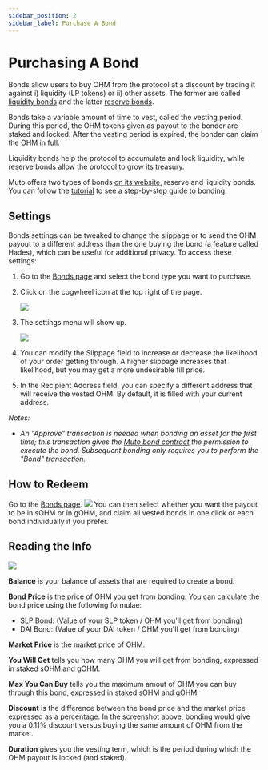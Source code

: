 ```yaml
---
sidebar_position: 2
sidebar_label: Purchase A Bond
---
```


# Purchasing A Bond

Bonds allow users to buy OHM from the protocol at a discount by trading it against i\) liquidity \(LP tokens\) or ii\) other assets.
The former are called [liquidity bonds](../../contracts/glossary#liquidity-bonds) and the latter [reserve bonds](../../contracts/glossary#reserve-bonds).

Bonds take a variable amount of time to vest, called the vesting period.
During this period, the OHM tokens given as payout to the bonder are staked and locked.
After the vesting period is expired, the bonder can claim the OHM in full.

Liquidity bonds help the protocol to accumulate and lock liquidity, while reserve bonds allow the protocol to grow its treasury.

Muto offers two types of bonds [on its website](https://app.Mutodao.finance/#/bonds), reserve and liquidity bonds.
You can follow the [tutorial](bond_example) to see a step-by-step guide to bonding.

## Settings

Bonds settings can be tweaked to change the slippage or to send the OHM payout to a different address than the one
buying the bond (a feature called Hades), which can be useful for additional privacy. To access these settings:

1. Go to the [Bonds page](https://app.Mutodao.finance/#/bonds) and select the bond type you want to purchase.
2. Click on the cogwheel icon at the top right of the page.

   ![](/gitbook/assets/cogwheel.png)

3. The settings menu will show up.

   ![](/gitbook/assets/bond-settings.png)

4. You can modify the Slippage field to increase or decrease the likelihood of your order getting through. A higher slippage increases that likelihood, but you may get a more undesirable fill price.
5. In the Recipient Address field, you can specify a different address that will receive the vested OHM. By default, it is filled with your current address.

_Notes:_

- _An "Approve" transaction is needed when bonding an asset for the first time; this transaction gives the [Muto bond contract](../../contracts/bonds) the permission to execute the bond. Subsequent bonding only requires you to perform the "Bond" transaction._

## **How to Redeem**

Go to the [Bonds page](https://app.Mutodao.finance/#/bonds).
![](/gitbook/assets/claimable-bonds.png)
You can then select whether you want the payout to be in sOHM or in gOHM, and claim all vested bonds in one click
or each bond individually if you prefer.

## Reading the Info

![](/gitbook/assets/ohm-eth-bond.png)

**Balance** is your balance of assets that are required to create a bond.

**Bond Price** is the price of OHM you get from bonding. You can calculate the bond price using the following formulae:

- SLP Bond: \(Value of your SLP token / OHM you'll get from bonding\)
- DAI Bond: \(Value of your DAI token / OHM you'll get from bonding\)

**Market Price** is the market price of OHM.

**You Will Get** tells you how many OHM you will get from bonding, expressed in staked sOHM and gOHM.

**Max You Can Buy** tells you the maximum amout of OHM you can buy through this bond, expressed in staked sOHM and gOHM.

**Discount** is the difference between the bond price and the market price expressed as a percentage. In the screenshot above, bonding would give you a 0.11% discount versus buying the same amount of OHM from the market.

**Duration** gives you the vesting term, which is the period during which the OHM payout is locked (and staked).

<!-- Embedding generated index in doc page
```mdx-code-block
import DocCardList from '@theme/DocCardList';
import {useCurrentSidebarCategory} from '@docusaurus/theme-common';

<DocCardList items={useCurrentSidebarCategory().items}/>
``` -->
